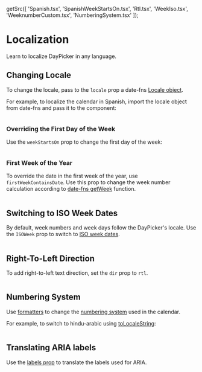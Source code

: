 
  getSrc([
    'Spanish.tsx',
    'SpanishWeekStartsOn.tsx',
    'Rtl.tsx',
    'WeekIso.tsx',
    'WeeknumberCustom.tsx',
    'NumberingSystem.tsx'
  ]);

# Localization

Learn to localize DayPicker in any language.

## Changing Locale

To change the locale, pass to the `locale` prop a date-fns [Locale
object](http://date-fns.org/docs/Locale).

For example, to localize the calendar in Spanish, import the locale object from
date-fns and pass it to the component:

```include-example filename="Spanish.tsx"

```

### Overriding the First Day of the Week

Use the `weekStartsOn` prop to change the first day of the week:

```include-example filename="SpanishWeekStartsOn.tsx"

```

### First Week of the Year

To override the date in the first week of the year, use `firstWeekContainsDate`.
Use this prop to change the week number calculation according to [date-fns
getWeek](https://date-fns.org/docs/getWeek) function.

```include-example filename="WeeknumberCustom.tsx"

```

## Switching to ISO Week Dates

By default, week numbers and week days follow the DayPicker's locale. Use the
`ISOWeek` prop to switch to [ISO week
dates](https://en.wikipedia.org/wiki/ISO_week_date).

```include-example filename="WeekIso.tsx"

```

## Right-To-Left Direction

To add right-to-left text direction, set the `dir` prop to `rtl`.

```include-example filename="Rtl.tsx"

```

## Numbering System

Use [formatters](/guides/formatters) to change the [numbering system](https://en.wikipedia.org/wiki/Numeral_system) used in the
calendar.

For example, to switch to hindu-arabic using
[toLocaleString](https://developer.mozilla.org/en/docs/Web/JavaScript/Reference/Global_Objects/Date/toLocaleString):

```include-example filename="NumberingSystem.tsx"

```

## Translating ARIA labels

Use the [labels prop](/api/interfaces/daypickerdefaultprops#labels) to translate
the labels used for ARIA.
